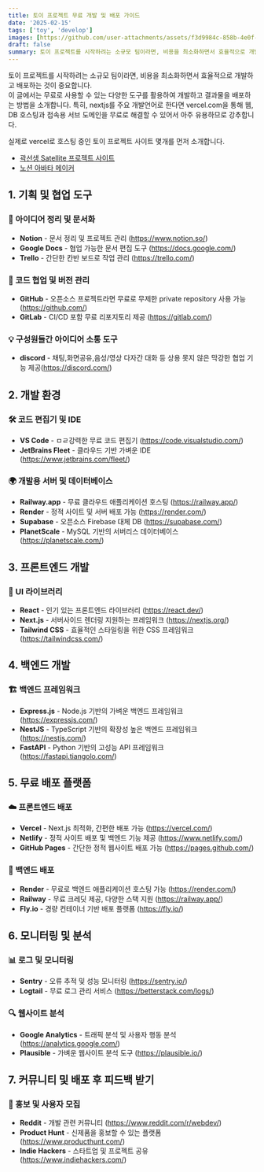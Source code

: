 ```yaml
---
title: 토이 프로젝트 무료 개발 및 배포 가이드 
date: '2025-02-15'
tags: ['toy', 'develop']
images: [https://github.com/user-attachments/assets/f3d9984c-858b-4e0f-9ab1-ac11e6049a5c]
draft: false
summary: 토이 프로젝트를 시작하려는 소규모 팀이라면, 비용을 최소화하면서 효율적으로 개발하고 배포하는 것이 중요합니다. 이 글에서는 무료로 사용할 수 있는 다양한 도구를 활용하여 개발하고 결과물을 배포하는 방법을 소개합니다.
---
```


토이 프로젝트를 시작하려는 소규모 팀이라면, 비용을 최소화하면서 효율적으로 개발하고 배포하는 것이 중요합니다.   
이 글에서는 무료로 사용할 수 있는 다양한 도구를 활용하여 개발하고 결과물을 배포하는 방법을 소개합니다.
특히, nextjs를 주요 개발언어로 한다면 vercel.com을 통해 웹, DB 호스팅과 접속용 서브 도메인을 무료로 해결할 수 있어서 아주 유용하므로 강추합니다. 

실제로 vercel로 호스팅 중인 토이 프로젝트 사이트 몇개를 먼저 소개합니다. 

- [곽선생 Satellite 프로젝트 사이트](http://satellite-app.vercel.app/)
- [노션 아바타 메이커](https://notion-avatar.vercel.app/ko)


## 1. 기획 및 협업 도구

### 📌 아이디어 정리 및 문서화
- **Notion** - 문서 정리 및 프로젝트 관리 (https://www.notion.so/)
- **Google Docs** - 협업 가능한 문서 편집 도구 (https://docs.google.com/)
- **Trello** - 간단한 칸반 보드로 작업 관리 (https://trello.com/)

### 🔗 코드 협업 및 버전 관리
- **GitHub** - 오픈소스 프로젝트라면 무료로 무제한 private repository 사용 가능 (https://github.com/)
- **GitLab** - CI/CD 포함 무료 리포지토리 제공 (https://gitlab.com/)

### 💡 구성원들간 아이디어 소통 도구 
- **discord** - 채팅,화면공유,음성/영상 다자간 대화 등 상용 못지 않은 막강한 협업 기능 제공(https://discord.com/)


## 2. 개발 환경

### 🛠️ 코드 편집기 및 IDE
- **VS Code** - ㅁㄹ강력한 무료 코드 편집기 (https://code.visualstudio.com/)
- **JetBrains Fleet** - 클라우드 기반 가벼운 IDE (https://www.jetbrains.com/fleet/)

### 🌍 개발용 서버 및 데이터베이스
- **Railway.app** - 무료 클라우드 애플리케이션 호스팅 (https://railway.app/)
- **Render** - 정적 사이트 및 서버 배포 가능 (https://render.com/)
- **Supabase** - 오픈소스 Firebase 대체 DB (https://supabase.com/)
- **PlanetScale** - MySQL 기반의 서버리스 데이터베이스 (https://planetscale.com/)

## 3. 프론트엔드 개발

### 🎨 UI 라이브러리
- **React** - 인기 있는 프론트엔드 라이브러리 (https://react.dev/)
- **Next.js** - 서버사이드 렌더링 지원하는 프레임워크 (https://nextjs.org/)
- **Tailwind CSS** - 효율적인 스타일링을 위한 CSS 프레임워크 (https://tailwindcss.com/)

## 4. 백엔드 개발

### 🏗️ 백엔드 프레임워크
- **Express.js** - Node.js 기반의 가벼운 백엔드 프레임워크 (https://expressjs.com/)
- **NestJS** - TypeScript 기반의 확장성 높은 백엔드 프레임워크 (https://nestjs.com/)
- **FastAPI** - Python 기반의 고성능 API 프레임워크 (https://fastapi.tiangolo.com/)

## 5. 무료 배포 플랫폼

### ☁️ 프론트엔드 배포
- **Vercel** - Next.js 최적화, 간편한 배포 가능 (https://vercel.com/)
- **Netlify** - 정적 사이트 배포 및 백엔드 기능 제공 (https://www.netlify.com/)
- **GitHub Pages** - 간단한 정적 웹사이트 배포 가능 (https://pages.github.com/)

### 🔧 백엔드 배포
- **Render** - 무료로 백엔드 애플리케이션 호스팅 가능 (https://render.com/)
- **Railway** - 무료 크레딧 제공, 다양한 스택 지원 (https://railway.app/)
- **Fly.io** - 경량 컨테이너 기반 배포 플랫폼 (https://fly.io/)

## 6. 모니터링 및 분석

### 📊 로그 및 모니터링
- **Sentry** - 오류 추적 및 성능 모니터링 (https://sentry.io/)
- **Logtail** - 무료 로그 관리 서비스 (https://betterstack.com/logs/)

### 🔍 웹사이트 분석
- **Google Analytics** - 트래픽 분석 및 사용자 행동 분석 (https://analytics.google.com/)
- **Plausible** - 가벼운 웹사이트 분석 도구 (https://plausible.io/)

## 7. 커뮤니티 및 배포 후 피드백 받기

### 📣 홍보 및 사용자 모집
- **Reddit** - 개발 관련 커뮤니티 (https://www.reddit.com/r/webdev/)
- **Product Hunt** - 신제품을 홍보할 수 있는 플랫폼 (https://www.producthunt.com/)
- **Indie Hackers** - 스타트업 및 프로젝트 공유 (https://www.indiehackers.com/)

